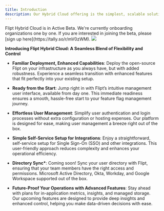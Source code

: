 ```yaml
---
title: Introduction
description: Our Hybrid Cloud offering is the simplest, scalable solution for running Flipt open-source on your infrastructure
---
```


<Info>
  Flipt Hybrid Cloud is in Active Beta. We're currently onboarding organizations
  one by one. If you are interested in joining the beta, please [sign up
  here](https://tally.so/r/mV0zWM).
</Info>

<Frame id="managed-hybrid">
  <img className="block h-128" src="/images/cloud/hybrid.png" />
</Frame>

**Introducing Flipt Hybrid Cloud: A Seamless Blend of Flexibility and Control**

- **Familiar Deployment, Enhanced Capabilities**: Deploy the open-source Flipt on your infrastructure as you always have, but with added robustness. Experience a seamless transition with enhanced features that fit perfectly into your existing setup.

- **Ready from the Start**: Jump right in with Flipt’s intuitive management user interface, available from day one. This immediate readiness ensures a smooth, hassle-free start to your feature flag management journey.

- **Effortless User Management**: Simplify user authentication and login processes without extra configuration or hosting expenses. Our platform is designed for ease, making user management a breeze right out of the box.

- **Simple Self-Service Setup for Integrations**: Enjoy a straightforward, self-service setup for Single Sign-On (SSO) and other integrations. This user-friendly approach reduces complexity and enhances your operational efficiency.

- **Directory Sync\***: Coming soon! Sync your user directory with Flipt, ensuring that your team members have the right access and permissions. Microsoft Active Directory, Okta, Workday, and Google Workspace supported out of the box.

- **Future-Proof Your Operations with Advanced Features**: Stay ahead with plans for in-application metrics, insights, and managed storage. Our upcoming features are designed to provide deep insights and enhanced control, helping you make data-driven decisions with ease.
